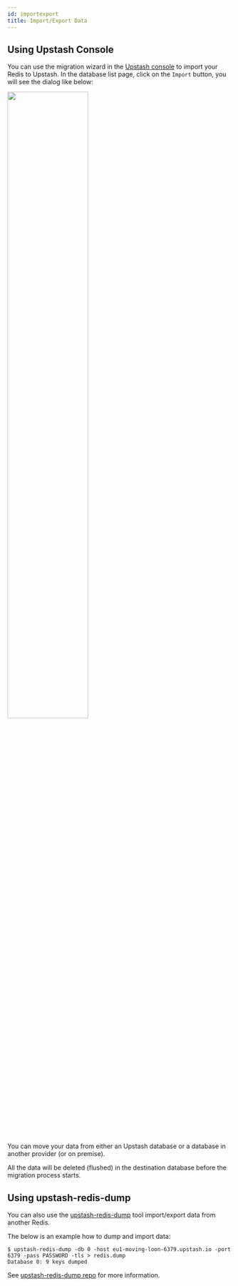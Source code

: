```yaml
---
id: importexport
title: Import/Export Data
---
```


## Using Upstash Console

You can use the migration wizard in the [Upstash console](https://console.upstash.com) to import your Redis to Upstash. In the database list page, click on the `Import` button, you will see the dialog like below:

<img src="/img/import/import.png" class="ss" width="60%" />

You can move your data from either an Upstash database or a database in another provider (or on premise).

<Info>
    All the data will be deleted (flushed) in the destination database before
    the migration process starts.
</Info>

## Using upstash-redis-dump

You can also use the [upstash-redis-dump](https://github.com/upstash/upstash-redis-dump) tool import/export data from another Redis.

The below is an example how to dump and import data:

```shell
$ upstash-redis-dump -db 0 -host eu1-moving-loon-6379.upstash.io -port 6379 -pass PASSWORD -tls > redis.dump
Database 0: 9 keys dumped
```

See [upstash-redis-dump repo](https://github.com/upstash/upstash-redis-dump) for more information.
